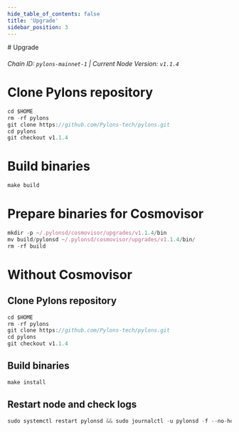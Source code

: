 ```yaml
---
hide_table_of_contents: false
title: 'Upgrade'
sidebar_position: 3
---
```


<div class="h1-with-icon icon-pylons">
  # Upgrade
</div>

###### Chain ID: `pylons-mainnet-1` | Current Node Version: `v1.1.4`

# Clone Pylons repository

```js
cd $HOME
rm -rf pylons
git clone https://github.com/Pylons-tech/pylons.git
cd pylons
git checkout v1.1.4
```

# Build binaries

```js
make build
```

# Prepare binaries for Cosmovisor

```js
mkdir -p ~/.pylonsd/cosmovisor/upgrades/v1.1.4/bin
mv build/pylonsd ~/.pylonsd/cosmovisor/upgrades/v1.1.4/bin/
rm -rf build
```

# Without Cosmovisor

## Clone Pylons repository

```js
cd $HOME
rm -rf pylons
git clone https://github.com/Pylons-tech/pylons.git
cd pylons
git checkout v1.1.4
```

## Build binaries

```js
make install
```

## Restart node and check logs

```js
sudo systemctl restart pylonsd && sudo journalctl -u pylonsd -f --no-hostname -o cat
```
